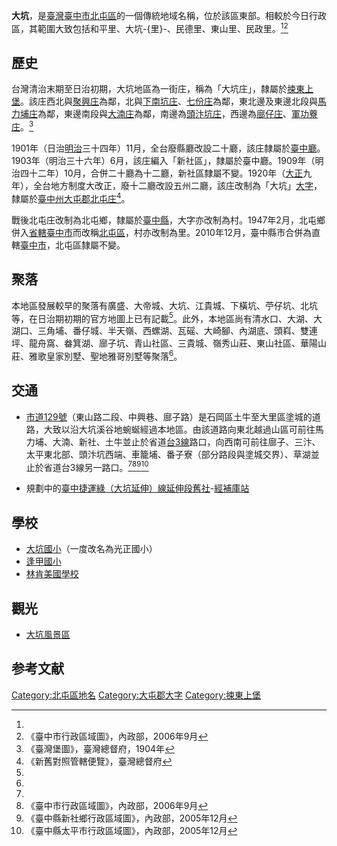 {{noteTA　
|1 = zh-cn:庄; zh-hk:庄; zh-tw:庄;
}}
{{Infobox Hokkien name
| title      = 大坑
| hanji      = 大坑
| poj        = Tōa-kheⁿ
| sinbhundzi = 
| hanlo      = 
| tl         = Tuā-khenn
| bp         = Duâknē
| hongim     = 
| hokkienipa = 
| lm         = 
| image      = 
| image_size = 
| caption    = 
}}
'''大坑'''，是[[臺灣|臺灣]][[臺中市|臺中市]][[北屯區|北屯區]]的一個傳統地域名稱，位於該區東部。相較於今日行政區，其範圍大致包括和平里、大坑-{里}-、民德里、東山里、民政里。<ref name="臺灣堡圖"/><ref name="臺中省轄市地圖">《臺中市行政區域圖》，內政部，2006年9月</ref>

==歷史==
台灣清治末期至日治初期，大坑地區為一街庄，稱為「大坑庄」，隸屬於[[捒東上堡|捒東上堡]]。該庄西北與[[聚興庄|聚興庄]]為鄰，北與[[下南坑庄|下南坑庄]]、[[七份庄|七份庄]]為鄰，東北邊及東邊北段與[[馬力埔庄|馬力埔庄]]為鄰，東邊南段與[[大南_(臺灣)|大湳庄]]為鄰，南邊為[[頭汴坑庄|頭汴坑庄]]，西邊為[[廍子_(臺中市北屯區)|廍仔庄]]、[[軍功寮_(臺中市)|軍功藔庄]]。<ref name="臺灣堡圖">《臺灣堡圖》，臺灣總督府，1904年</ref>

1901年（日治[[明治|明治]]三十四年）11月，全台廢縣廳改設二十廳，該庄隸屬於[[臺中廳|臺中廳]]。1903年（明治三十六年）6月，該庄編入「新社區」，隸屬於臺中廳。1909年（明治四十二年）10月，合併二十廳為十二廳，新社區隸屬不變。1920年（[[大正|大正]]九年），全台地方制度大改正，廢十二廳改設五州二廳，該庄改制為「大坑」[[大字|大字]]，隸屬於[[臺中州|臺中州]][[大屯郡|大屯郡]][[北屯庄|北屯庄]]<ref>《新舊對照管轄便覽》，臺灣總督府</ref>。

戰後北屯庄改制為北屯鄉，隸屬於[[臺中縣|臺中縣]]，大字亦改制為村。1947年2月，北屯鄉併入[[臺中市_(省轄市)|省轄臺中市]]而改稱[[北屯區|北屯區]]，村亦改制為里。2010年12月，臺中縣市合併為直轄[[臺中市|臺中市]]，北屯區隸屬不變。

==聚落==
本地區發展較早的聚落有廣盛、大帝城、大坑、江貴城、下橫坑、苧仔坑、北坑等，在日治期初期的官方地圖上已有記載<ref name="臺灣堡圖"/>。此外，本地區尚有清水口、大湖、大湖口、三角埔、番仔城、半天嶺、西螺湖、瓦磘、大崎腳、內湖底、頭嵙、雙連坪、龍舟窩、畚箕湖、廍子坑、青山社區、三貴城、嶺秀山莊、東山社區、華陽山莊、雅歌皇家別墅、聖地雅哥別墅等聚落<ref name="臺中省轄市地圖"/>。

==交通==
*[[市道129號|市道129號]]（東山路二段、中興巷、廍子路）是石岡區土牛至大里區塗城的道路，大致以沿大坑溪谷地蜿蜒經過本地區。由該道路向東北越過山區可前往馬力埔、大湳、新社、土牛並止於省道[[台3線|台3線]]路口，向西南可前往廍子、三汴、太平東北部、頭汴坑西端、車籠埔、番子寮（部分路段與塗城交界）、草湖並止於省道台3線另一路口。<ref name="臺灣堡圖"/><ref name="臺中市地圖">《臺中市行政區域圖》，內政部，2006年9月</ref><ref name="新社鄉地圖">《臺中縣新社鄉行政區域圖》，內政部，2005年12月</ref><ref>《臺中縣太平市行政區域圖》，內政部，2005年12月</ref>

*規劃中的[[臺中捷運|臺中捷運]][[臺中捷運綠線#車站與路線|綠（大坑延伸）線延伸段]][[舊社站|舊社]]-[[經補庫站|經補庫站]]

==學校==
*[[大坑國小|大坑國小]]（一度改名為光正國小）
*[[逢甲國小|逢甲國小]]
*[[林肯美國學校|林肯美國學校]]

==觀光==
*[[大坑風景區|大坑風景區]]

==参考文献==
{{reflist}}

{{大屯郡}}

[[Category:北屯區地名|Category:北屯區地名]]
[[Category:大屯郡大字|Category:大屯郡大字]]
[[Category:捒東上堡|Category:捒東上堡]]